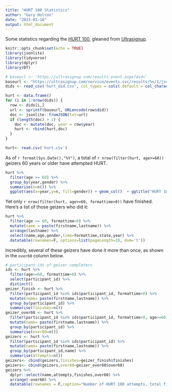 ```yaml
---
title: "HURT 100 Statistics"
author: "Gary Holton"
date: "2023-01-18"
output: html_document
---
```


Some statistics regarding the [HURT 100](http://hurt100.com), gleaned from [Ultrasignup](http://ultrasignup.com).

```r
knitr::opts_chunk$set(echo = TRUE)
library(jsonlite)
library(tidyverse)
library(dplyr)
library(DT)
```

```r
# baseurl <- 'https://ultrasignup.com/results_event.aspx?did='
baseurl <- "https://ultrasignup.com/service/events.svc/results/%s/1/json?_search=false"
dids <- read_csv('hurt_did.csv', col_types = cols(.default = col_character()))

hurt <- data.frame()
for (i in 1:nrow(dids)) {
  row <- dids[i,]
  url <- sprintf(baseurl, URLencode(row$did))  
  doc <- jsonlite::fromJSON(txt=url) 
  if (length(doc) > 1) {
    doc <- mutate(doc, year = row$year)
    hurt <- rbind(hurt,doc)
  }
}
```

```r
hurt<- read.csv('hurt.csv')
```

As of `r format(Sys.Date(),"%Y")`, a total of `r nrow(filter(hurt, age>=60))` geizers 60 years or older have attempted HURT.

```r
hurt %>%
  filter(age >= 60) %>%
  group_by(year,gender) %>%
  summarise(n=n()) %>%
  ggplot(aes(x=year,y=n, fill=gender)) + geom_col()  + ggtitle("HURT 100 entrants over age 60, by year and gender") + theme_minimal()
```

Yet only `r nrow(filter(hurt, age>=60, formattime>0))` have finished. Here's a list of those geizers who did it:

```r
hurt %>%
  filter(age >= 60, formattime>0) %>%
  mutate(name = paste(firstname,lastname)) %>%
  arrange(lastname) %>%
  select(name,age,gender,time=formattime,state,year) %>%
  datatable(rownames=F, options=list(pageLength=20, dom='t'))
```
Incredibly, several of these geizers have done it more than once, as shown in the `over60` column below.

```r
# participant_ids of geizer completers
ids <- hurt %>%
  filter(age>=60, formattime>0) %>%
  select(participant_id) %>%
  distinct()
geizer_finish <- hurt %>%
  filter(participant_id %in% ids$participant_id, formattime>0) %>%
  mutate(name= paste(firstname,lastname)) %>%
  group_by(participant_id) %>%
  summarise(finishes=n()) 
geizer_over60 <- hurt %>%
  filter(participant_id %in% ids$participant_id, formattime>0, age>=60) %>%
  mutate(name= paste(firstname,lastname)) %>%
  group_by(participant_id) %>%
  summarise(over60=n()) 
geizers <- hurt %>%
  filter(participant_id %in% ids$participant_id) %>%
  mutate(name= paste(firstname,lastname)) %>%
  group_by(participant_id,name) %>%
  summarise(attempts=n()) 
geizers<- cbind(geizers,finishes=geizer_finish$finishes)
geizers<- cbind(geizers,over60=geizer_over60$over60)
geizers %>%
  dplyr::select(name,attempts,finishes,over60) %>%
  arrange(-over60) %>%
  datatable(rownames = F,caption="Number of HURT 100 attempts, total finishes, and finishes over age 60.", options = list(dom='t'))

  
```

